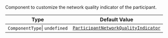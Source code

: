 Component to customize the network quality indicator of the participant.

| Type                          | Default Value                                                                                                                                                                                              |
| ----------------------------- | ---------------------------------------------------------------------------------------------------------------------------------------------------------------------------------------------------------- |
| `ComponentType`\| `undefined` | [`ParticipantNetworkQualityIndicator`](https://github.com/GetStream/stream-video-js/blob/main/packages/react-native-sdk/src/components/Participant/ParticipantView/ParticipantNetworkQualityIndicator.tsx) |
